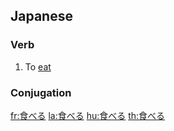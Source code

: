 ==Japanese==
===Verb===
{{t1verb|たべる|taberu}}
#To [[eat]]
===Conjugation===
{{ja-ichi|食べ|たべ|tabe}}

[[fr:食べる]]
[[la:食べる]]
[[hu:食べる]]
[[th:食べる]]